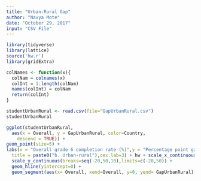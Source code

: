 ---
title: "Urban-Rural Gap"
author: "Navya Mote"
date: "October 29, 2017"
input: "CSV File"
---
```{r echo=FALSE}
library(tidyverse)
library(lattice)
source('hw.r')
library(gridExtra)

colNames <- function(x){
  colNam = colnames(x)
  colInt = 1:length(colNam)
  names(colInt) = colNam
  return(colInt)
}
```
```{r}
studentUrbanRural <- read.csv(file="GapUrbanRural.csv")
studentUrbanRural
```

```{r echo=TRUE, fig.width=20, fig.height=12}

ggplot(studentUrbanRural,
  aes(x = Overall, y = GapUrbanRural, color=Country,
    descend = TRUE)) +
geom_point(size=5) +
labs(x = "Overall grade 6 completion rate (%)",y = "Percentage point gap between urban and rural",
  title = paste0("b. Urban-rural"),cex.lab=3) + hw + scale_x_continuous(breaks=seq(20,100,10),limits=c(20,100)) +
  scale_y_continuous(breaks=seq(-20,50,10),limits=c(-20,50)) +
  geom_hline(yintercept=0) + 
  geom_segment(aes(x= Overall, xend=Overall, y=0, yend= GapUrbanRural), data=studentUrbanRural)
```

